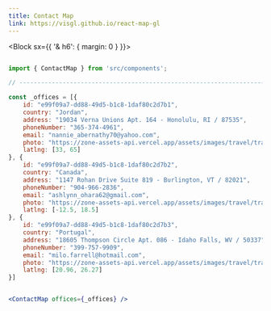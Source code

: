 ```yaml
---
title: Contact Map
link: https://visgl.github.io/react-map-gl
---
```


<Block sx={{ '& h6': { margin: 0 } }}>
  <ContactMap />
</Block>

```jsx

import { ContactMap } from 'src/components';

// ----------------------------------------------------------------------

const _offices = [{
    id: "e99f09a7-dd88-49d5-b1c8-1daf80c2d7b1",
    country: "Jordan",
    address: "19034 Verna Unions Apt. 164 - Honolulu, RI / 87535",
    phoneNumber: "365-374-4961",
    email: "nannie_abernathy70@yahoo.com",
    photo: "https://zone-assets-api.vercel.app/assets/images/travel/travel_5.jpg",
    latlng: [33, 65]
}, {
    id: "e99f09a7-dd88-49d5-b1c8-1daf80c2d7b2",
    country: "Canada",
    address: "1147 Rohan Drive Suite 819 - Burlington, VT / 82021",
    phoneNumber: "904-966-2836",
    email: "ashlynn_ohara62@gmail.com",
    photo: "https://zone-assets-api.vercel.app/assets/images/travel/travel_6.jpg",
    latlng: [-12.5, 18.5]
}, {
    id: "e99f09a7-dd88-49d5-b1c8-1daf80c2d7b3",
    country: "Portugal",
    address: "18605 Thompson Circle Apt. 086 - Idaho Falls, WV / 50337",
    phoneNumber: "399-757-9909",
    email: "milo.farrell@hotmail.com",
    photo: "https://zone-assets-api.vercel.app/assets/images/travel/travel_7.jpg",
    latlng: [20.96, 26.27]
}]


<ContactMap offices={_offices} />
```
